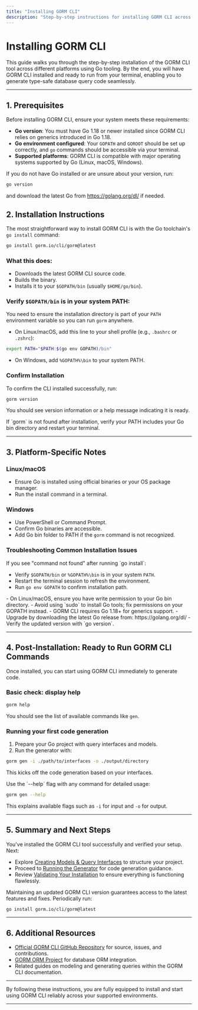```yaml
---
title: "Installing GORM CLI"
description: "Step-by-step instructions for installing GORM CLI across different platforms using Go tooling. Includes direct install command and tips for common installation issues. Ensures you are ready to run GORM CLI commands from your terminal."
---
```


# Installing GORM CLI

This guide walks you through the step-by-step installation of the GORM CLI tool across different platforms using Go tooling. By the end, you will have GORM CLI installed and ready to run from your terminal, enabling you to generate type-safe database query code seamlessly.

---

## 1. Prerequisites

Before installing GORM CLI, ensure your system meets these requirements:

- **Go version**: You must have Go 1.18 or newer installed since GORM CLI relies on generics introduced in Go 1.18.
- **Go environment configured**: Your `GOPATH` and `GOROOT` should be set up correctly, and `go` commands should be accessible via your terminal.
- **Supported platforms**: GORM CLI is compatible with major operating systems supported by Go (Linux, macOS, Windows).

<Tip>
If you do not have Go installed or are unsure about your version, run:

```bash
go version
```

and download the latest Go from https://golang.org/dl/ if needed.
</Tip>


## 2. Installation Instructions

The most straightforward way to install GORM CLI is with the Go toolchain's `go install` command:

```bash
go install gorm.io/cli/gorm@latest
```

### What this does:

- Downloads the latest GORM CLI source code.
- Builds the binary.
- Installs it to your `$GOPATH/bin` (usually `$HOME/go/bin`).

### Verify `$GOPATH/bin` is in your system PATH:

You need to ensure the installation directory is part of your `PATH` environment variable so you can run `gorm` anywhere.

- On Linux/macOS, add this line to your shell profile (e.g., `.bashrc` or `.zshrc`):

```bash
export PATH="$PATH:$(go env GOPATH)/bin"
```

- On Windows, add `%GOPATH%\bin` to your system PATH.

### Confirm Installation

To confirm the CLI installed successfully, run:

```bash
gorm version
```

You should see version information or a help message indicating it is ready.

<Check>
If `gorm` is not found after installation, verify your PATH includes your Go bin directory and restart your terminal.
</Check>

---

## 3. Platform-Specific Notes

### Linux/macOS

- Ensure Go is installed using official binaries or your OS package manager.
- Run the install command in a terminal.

### Windows

- Use PowerShell or Command Prompt.
- Confirm Go binaries are accessible.
- Add Go bin folder to PATH if the `gorm` command is not recognized.

### Troubleshooting Common Installation Issues

<AccordionGroup title="Common Installation Issues and Solutions">
<Accordion title="Command Not Found After Installation">
If you see "command not found" after running `go install`:

- Verify `$GOPATH/bin` or `%GOPATH%\bin` is in your system `PATH`.
- Restart the terminal session to refresh the environment.
- Run `go env GOPATH` to confirm installation path.
</Accordion>
<Accordion title="Permission Denied or Access Errors">
- On Linux/macOS, ensure you have write permission to your Go bin directory.
- Avoid using `sudo` to install Go tools; fix permissions on your GOPATH instead.
</Accordion>
<Accordion title="Using an Older Go Version">
- GORM CLI requires Go 1.18+ for generics support.
- Upgrade by downloading the latest Go release from: https://golang.org/dl/
- Verify the updated version with `go version`.
</Accordion>
</AccordionGroup>

---

## 4. Post-Installation: Ready to Run GORM CLI Commands

Once installed, you can start using GORM CLI immediately to generate code.

### Basic check: display help

```bash
gorm help
```

You should see the list of available commands like `gen`.

### Running your first code generation

1. Prepare your Go project with query interfaces and models.
2. Run the generator with:

```bash
gorm gen -i ./path/to/interfaces -o ./output/directory
```

This kicks off the code generation based on your interfaces.

<Tip>
Use the `--help` flag with any command for detailed usage:

```bash
gorm gen --help
```
This explains available flags such as `-i` for input and `-o` for output.
</Tip>

---

## 5. Summary and Next Steps

You've installed the GORM CLI tool successfully and verified your setup. Next:

- Explore [Creating Models & Query Interfaces](/getting-started/first-code-gen/writing-models-interfaces) to structure your project.
- Proceed to [Running the Generator](/getting-started/first-code-gen/running-generator) for code generation guidance.
- Review [Validating Your Installation](/getting-started/setup-basics/verification) to ensure everything is functioning flawlessly.

<Note>
Maintaining an updated GORM CLI version guarantees access to the latest features and fixes. Periodically run:

```bash
go install gorm.io/cli/gorm@latest
```

</Note>

---

## 6. Additional Resources

- [Official GORM CLI GitHub Repository](https://github.com/go-gorm/cli) for source, issues, and contributions.
- [GORM ORM Project](https://gorm.io) for database ORM integration.
- Related guides on modeling and generating queries within the GORM CLI documentation.

---

By following these instructions, you are fully equipped to install and start using GORM CLI reliably across your supported environments.


---



